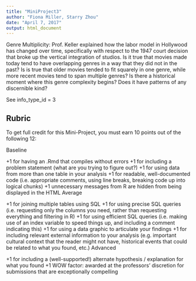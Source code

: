 ```yaml
---
title: "MiniProject3"
author: "Fiona Miller, Starry Zhou"
date: "April 7, 2017"
output: html_document
---
```

Genre Multiplicity: Prof. Keller explained how the labor model in Hollywood has changed over time, specifically with respect to the 1947 court decision that broke up the vertical integration of studios. Is it true that movies made today tend to have overlapping genres in a way that they did not in the past? Is is true that older movies tended to fit squarely in one genre, while more recent movies tend to span multiple genres? Is there a historical moment where this genre complexity begins? Does it have patterns of any discernible kind?

See info_type_id = 3

## Rubric

To get full credit for this Mini-Project, you must earn 10 points out of the following 12:

Baseline

+1 for having an .Rmd that compiles without errors
+1 for including a problem statement (what are you trying to figure out?)
+1 for using data from more than one table in your analysis
+1 for readable, well-documented code (i.e. appropriate comments, using line breaks, breaking code up into logical chunks)
+1 unnecessary messages from R are hidden from being displayed in the HTML
Average

+1 for joining multiple tables using SQL
+1 for using precise SQL queries (i.e. requesting only the columns you need, rather than requesting everything and filtering in R)
+1 for using efficient SQL queries (i.e. making use of an index variable to speed things up, and including a comment indicating this)
+1 for using a data graphic to articulate your findings
+1 for including relevant external information to your analysis (e.g. important cultural context that the reader might not have, historical events that could be related to what you found, etc.)
Advanced

+1 for including a (well-supported!) alternate hypothesis / explanation for what you found
+1 WOW factor: awarded at the professors’ discretion for submissions that are exceptionally compelling